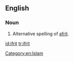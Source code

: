 ==English==

===Noun===
{{en-noun}}
{{wikipedia}}

# Alternative spelling of [[afrit]].
[[Category:en:Islam]]

[[id:ifrit]]
[[tr:ifrit]]